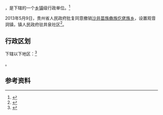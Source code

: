 {{中国乡级行政区|52/05/22/201/000}}

'''{{PAGENAMEBASE}}'''，是{{PRC admin/fullname|52/05/22/201/000|3}}下辖的一个[[乡镇|乡镇]]级行政单位。<ref>{{PRC admin/ref sgc|{{PRC admin/parent|52/05/22/201/000}}}}</ref>

2013年5月9日，贵州省人民政府批复同意撤销[[沙井苗族彝族仡佬族乡|沙井苗族彝族仡佬族乡]]，设置观音洞镇，镇人民政府驻井泉社区<ref>{{Cite web |url=http://www.gzgov.gov.cn/zyzxyll/zcfg/zfwj/qfh/201508/t20150814_5740.html |title=省人民政府关于同意毕节市黔西县钟山布依族彝族乡协和彝族苗族乡沙井苗族彝族仡佬族乡撤乡设镇的批复（黔府函〔2013〕96号） |access-date=2017-09-04 |archive-date=2017-09-05 |archive-url=https://web.archive.org/web/20170905010742/http://www.gzgov.gov.cn/zyzxyll/zcfg/zfwj/qfh/201508/t20150814_5740.html |dead-url=no }}</ref>。

== 行政区划 ==

{{PAGENAMEBASE}}下辖以下地区：<ref>{{PRC admin/ref sgc|52/05/22/201/000}}</ref>

{{PRC admin/children|52/05/22/201/000}}。

== 参考资料 ==

{{reflist}}

{{贵州行政区划小作品}}
{{PRC admin/navcat|52/05/22/201/000}}